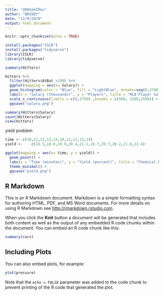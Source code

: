```yaml
---
title: "488SemIRev"
author: "BRIODY"
date: "12/9/2019"
output: html_document
---
```


```r
knitr::opts_chunk$set(echo = TRUE)
```



```r
install.packages("ISLR")
install.packages("tidyverse")
library(ISLR)
library(tidyverse)

summary(Hitters)

Hitters %>% 
  filter(Hitters$AtBat >199) %>% 
  ggplot(mapping = aes(x= Salary)) +
  geom_histogram(color = "Blue", fill = "LightBlue", breaks=seq(0,2700, by = 200)) + 
  labs(x = "Salary (thousands)", y = "Players", title = "MLB Player Salaries in 1987") + 
  scale_x_continuous(limits = c(0,2750) ,breaks = c(500, 1500,2500)) +
  ggsave("salary.png")

summary(Hitters$Salary)
count(Hitters$Salary)
view(Hitters)
```


yield problem
```r
time <- c(10,11,12,13,14,10,11,12,13,14)
yield <- 	c(16.5,18.0,19.9,20.4,22.1,18.7,20.7,20.2,21.8,22.4)

ggplot(mapping = aes(x= time, y = yield)) +
  geom_point() + 
  labs(x = "Time (minutes)", y = "Yield (percent)", title = "Chemical Reaction Yield Times") +
  theme_minimal() + 
  ggsave("yield.png")
```



## R Markdown

This is an R Markdown document. Markdown is a simple formatting syntax for authoring HTML, PDF, and MS Word documents. For more details on using R Markdown see <http://rmarkdown.rstudio.com>.

When you click the **Knit** button a document will be generated that includes both content as well as the output of any embedded R code chunks within the document. You can embed an R code chunk like this:

```r
summary(cars)
```

## Including Plots

You can also embed plots, for example:

```r
plot(pressure)
```

Note that the `echo = FALSE` parameter was added to the code chunk to prevent printing of the R code that generated the plot.
